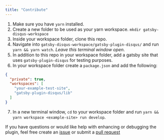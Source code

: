 ```yaml
---
title: "Contribute"
---
```


1. Make sure you have `yarn` installed.  
2. Create a new folder to be used as your yarn workspace. `mkdir gatsby-disqus-workspace`  
3. Inside your workspace folder, clone this repo.  
4. Navigate into `gatsby-disqus-workspace/gatsby-plugin-disqus/` and run `yarn && yarn watch`. *Leave this terminal window open.*  
5. In addition to this repo in your workspace folder, add a gatsby site that uses `gatsby-plugin-disqus` for testing purposes.  
6. In your workspace folder create a `package.json` and add the following:  
```json
{
  "private": true,
  "workspaces": [
    "your-example-test-site",
    "gatsby-plugin-disqus/lib"
  ]
}
```  
7. In a new terminal window, `cd` to your workspace folder and run `yarn && yarn workspace <example-site> run develop`.  

If you have questions or would like help with enhancing or debugging the plugin, feel free create an [issue](https://github.com/tterb/gatsby-plugin-disqus/issues/new) or submit a [pull request](https://github.com/tterb/gatsby-plugin-disqus/pulls)  